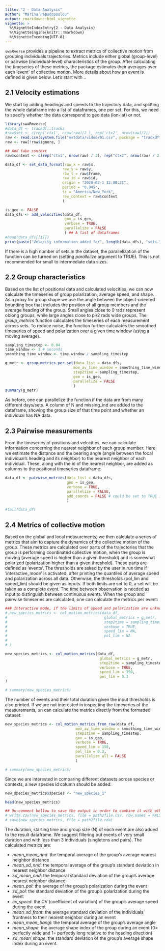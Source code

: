 ---
title: "2 - Data Analysis"
author: "Marina Papadopoulou"
output: rmarkdown::html_vignette
vignette: >
  %\VignetteIndexEntry{2 - Data Analysis}
  %\VignetteEngine{knitr::rmarkdown}
  %\VignetteEncoding{UTF-8}
---

`swaRverse` provides a pipeline to extract metrics of collective motion from grouping individuals trajectories. Metrics include either global (group-level) or pairwise (individual-level) characteristics of the group. After calculating the timeseries of these metrics, the package estimates their averages over each 'event' of collective motion. More details about how an event is defined is given below. Let's start with ..


## 2.1 Velocity estimations 

We start by adding headings and speeds to the trajectory data, and splitting the whole dataframe into a list of dataframes, one per set. For this, we need to specify whether the data correspond to geo data (lon-lat) or not. 
```{r message=FALSE, warning=FALSE}
library(swaRmverse)
#data_df <- trackdf::tracks
#raw$set <- c(rep('ctx1', nrow(raw)/2 ), rep('ctx2', nrow(raw)/2))
raw <- read.csv(system.file("extdata/video/01.csv", package = "trackdf"))
raw <- raw[!raw$ignore, ]

## Add fake context
raw$context <- c(rep("ctx1", nrow(raw) / 2), rep("ctx2", nrow(raw) / 2))

data_df <- set_data_format(raw_x = raw$x,
                          raw_y = raw$y,
                          raw_t = raw$frame,
                          raw_id = raw$id,
                          origin = "2020-02-1 12:00:21",
                          period = "0.04S",
                          tz = "America/New_York",
                          raw_context = raw$context
                          )

is_geo <- FALSE
data_dfs <- add_velocities(data_df,
                           geo = is_geo,
                           verbose = TRUE,
                           parallelize = FALSE
                           ) ## A list of dataframes
#head(data_dfs[[1]])
print(paste("Velocity information added for", length(data_dfs), "sets."))
```

If there is a high number of sets in the dataset, the parallelization of the function can be turned on (setting _parallelize_ argument to TRUE). This is not recommended for small to intermediate data sizes.

## 2.2 Group characteristics 

Based on the list of positional data and calculated velocities, we can now calculate the timeseries of group polarization, average speed, and shape. As a proxy for group shape we use the angle between the object-oriented bounding box that includes the position of all group members and the average heading of the group. Small angles close to 0 rads represent oblong groups, while large angles close to pi/2 rads wide groups. The _group_metrics_ function calculates the timeseries of each measurement across sets. To reduce noise, the function further calculates the smoothed timeseries of speed and polarization over a given time window (using a moving average).

```{r message=FALSE, warning=FALSE}

sampling_timestep <- 0.04
time_window <- 1 # seconds
smoothing_time_window <- time_window / sampling_timestep

g_metr <- group_metrics_per_set(data_list = data_dfs,
                               mov_av_time_window = smoothing_time_window,
                               step2time = sampling_timestep,
                               geo = is_geo,
                               parallelize = FALSE
                               )
summary(g_metr)

```

As before, one can parallelize the function if the data are from many different days/sets. A column of N and missing_ind are added to the dataframe, showing the group size of that time point and whether an individual has NA data.

## 2.3 Pairwise measurements  

From the timeseries of positions and velocities, we can calculate information concerning the nearest neighbor of each group member. Here we estimate the distance and the bearing angle (angle between the focal individual's heading and its neighbor) to the nearest neighbor of each individual. These, along with the id of the nearest neighbor, are added as columns to the positional timeseries dataframe:

```{r message=FALSE, warning=FALSE}

data_df <- pairwise_metrics(data_list = data_dfs,
                            geo = is_geo,
                            verbose = TRUE,
                            parallelize = FALSE,
                            add_coords = FALSE # could be set to TRUE if the relative positions of neighbors are needed 
                            )

#tail(data_df)
```

## 2.4 Metrics of collective motion

Based on the global and local measurements, we then calculate a series of metrics that aim to capture the dynamics of the collective motion of the group. These metrics are calculated over parts of the trajectories that the group is performing coordinated collective motion, when the group is moving (average speed is higher than a given threshold) and is somewhat polarized (polarization higher than a given threshold). These parts are defined as 'events'. The thresholds are asked by the user in run time if 'interactive_mode' is activated, after printing the quantiles of average speed and polarization across all data. Otherwise, the thresholds (pol_lim and speed_lim) should be given as inputs. If both limits are set to 0, a set will be taken as a complete event. The time between observation is needed as input to distinguish between continuous events. When the group and pairwise timeseries are calculated, one can calculate the metrics per event:

```{r message=FALSE, warning=FALSE}

### Interactive mode, if the limits of speed and polarization are unknown
# new_species_metrics <- col_motion_metrics(data_df,
#                                            global_metrics = g_metr,
#                                            step2time = sampling_timestep,
#                                            verbose = TRUE,
#                                            speed_lim = NA,
#                                            pol_lim = NA
#                                             
# )

new_species_metrics <- col_motion_metrics(data_df,
                                           global_metrics = g_metr,
                                           step2time = sampling_timestep,
                                           verbose = TRUE,
                                           speed_lim = 150,
                                           pol_lim = 0.3
)

# summary(new_species_metrics)

```

The number of events and their total duration given the input thresholds is also printed. If we are not interested in inspecting the timeseries of the measurements, on can calculate the metrics directly from the formatted dataset: 

```{r message=FALSE, warning=FALSE}

new_species_metrics <- col_motion_metrics_from_raw(data_df,
                                mov_av_time_window = smoothing_time_window,
                                step2time = sampling_timestep,
                                geo = is_geo,
                                verbose = TRUE,
                                speed_lim = 150,
                                pol_lim = 0.3,
                                parallelize_all = FALSE
                                )

# summary(new_species_metrics)

```

Since we are interested in comparing different datasets across species or contexts, a new species id column should be added:

```{r message=FALSE, warning=FALSE}

new_species_metrics$species <- "new_species_1"

head(new_species_metrics)

## Un-comment bellow to save the output in order to combine it with other datasets (replace 'path2file' with appropriate local path and name).
# write.csv(new_species_metrics, file = path2file.csv, row.names = FALSE) # OR R object
# save(new_species_metrics, file = path2file.rda) 

```

The duration, starting time and group size (N) of each event are also added to the result dataframe. We suggest filtering out events of very small duration and with less than 3 individuals (singletons and pairs). The calculated metrics are:

* _mean_mean_nnd_: the temporal average of the group's average nearest neighbor distance
* _mean_sd_nnd_: the temporal average of the group's standard deviation in nearest neighbor distance
* _sd_mean_nnd_: the temporal standard deviation of the group's average nearest neighbor distance     
* _mean_pol_: the average of the group's polarization during the event
* _sd_pol_: the standard deviation of the group's polarization during the event
* _cv_speed_: the CV (coefficient of variation) of the group's average speed during the event
* _mean_sd_front_: the average standard deviation of the individuals' frontness to their nearest neighbor during an event
* _mean_mean_bangl_: the temporal average of the group's average angle
* _mean_shape_: the average shape index of the group during an event (0= perfectly wide and 1= perfectly long relative to the heading direction)
* _sd_mean_shape_: the standard deviation of the group's average shape index during an event.
